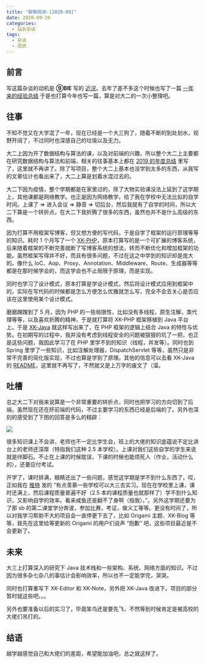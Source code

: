 ```yaml
---
title: "聊聊现状-[2020-09]"
date: 2020-09-20
categories:
  - 站长杂谈
tags:
  - 杂谈
  - 现状
---
```


## 前言

写这篇杂谈的动机是 **⑨BIE** 写的 [近况](https://9bie.org/index.php/archives/671/)。去年了差不多这个时候也写了一篇 [一年来的经验总结](https://blog.ixk.me/summary-of-experience-over-the-past-year.html) 于是也打算今年也写一篇，算是对大二的一次小整理吧。

## 往事

不知不觉又在大学混了一年，现在已经是一个大三狗了，随着不断的到处划水，视野开阔了，不过同时也深感自己的垃圾以及无力。

大二上因为开了数据结构与算法的课，以及对前端的兴趣，所以整个大二上主要都在研究数据结构与算法和前端，相关的往事基本上都在 [2019 的年度总结](https://blog.ixk.me/my-blog-2019-year-end-summary.html) 里写了，这里就不再讲了。除了写项目，整个大二上基本也没学到太多的东西，从我写的文章估计也看出来了，大二上算是划着水混过去的。

大二下因为疫情，整个学期都是在家里过的，除了大物实验课没法上延到了这学期上，其他课都是网络教学。也正是因为网络教学，给了我在学校中无法比拟的自学时间。上课了 => 进入会议 => 静音 => 切后台，然后我就有了自学的时间，所以大二下算是一个转折点，在大二下我折腾了很多的东西，虽然也并不是什么高级的东西。

因为打算不用框架写博客，但又想方便的写代码，于是自学了框架的运行原理等等的知识。耗时 1 个月写了一个 [XK-PHP](https://github.com/syfxlin/xkphp)，原本打算写的是一个可扩展的博客系统，后来随着框架的不断完善就断了写博客系统的想法，转而不断优化和增加框架的功能。虽然框架写得并不好，而且有很多问题，不过在这之中学到的知识却是庞大的。像什么 IoC、Aop、Proxy、Annotation、Middleware、Route、生成器等等都是在那时候学会的，而这学会也不止局限于原理，而是实现。

同时也学习了设计模式，原本打算是学设计模式，然后将设计模式应用到框架中的，实际在写代码的时候都是怎么方便怎么优雅就怎么写，完全不会去关心是否应该在这里使用某个设计模式。

磨磨蹭蹭到了 5 月，因为 PHP 的一些局限性，比如没有多线程，原生注解，类代理等等，以及喜欢折腾的精神，于是就打算将 XK-PHP 框架移植到 Java 平台上。于是 [XK-Java](https://github.com/syfxlin/xkjava) 就这样写出来了，在 PHP 框架的逻辑上结合 Java 的特性与优势。在初期写的过程中，我并没有考虑到线程安全的问题被狠狠的坑了一把，也正是这些问题，我因此学习了在 PHP 里学不到的知识（线程，并发等）。同时也到 Spring 里学了一些知识，比如注解处理器，DispatchServlet 等等，虽然只是非常不完善的简化版实现，不过也算是学到了原理。其他的信息可以去看 XK-Java 的 [README](https://github.com/syfxlin/xkjava#readme)，这里就不再写了，不然就又是上万字的废文了（溜。

## 吐槽

总之大二下对我来说算是一个非常重要的转折点，同时也把学习的方向切到了后端，虽然现在还在肝前端的代码，不过主要学习的东西已经是后端的了。另外也深刻的感受到了下图的回答是多么的精辟：

![](https://cdn.jsdelivr.net/gh/syfxlin/pic/2020/09/20200920203300.jpg)

很多知识课上不会讲，老师也不一定比学生会，班上的大佬的知识底蕴说不定比讲台上的老师还深厚（特指我们这种 2.5 本学校）。上课对我们这些自学的学生来说就是绊脚石。不止在上课的时候耽误，下课的时候也能烦死人（作业，活动什么的），还要应付考试。

开学了，课时排满，眼睛还出了一些问题，感觉这学期是学不到什么东西了，哎，正如我在 [推特](https://twitter.com/syfxlin/status/1306440740218703873) 发的 “有点羡慕一些学校可以大三去实习。现在在学校里上课，课时还满上，然后课程质量普遍不好（2.5 本的课程质量也就那样了）学不到什么知识，又影响自学的效率。看来咸鱼还是翻不了身啊（指我）。”。另外这学期还要为了那 sb 的第二课堂学分奔波，参加比赛，考证，做义工等等。更没有时间了，所以对我学习帮助不大的项目会一直停更下去了，比如 Origami 主题、XK-Blog 等等，我先在这里给等更新的 Origami 的用户们说声 “抱歉” 吧，这些项目最近是不会更新了。

## 未来

大三上打算深入的研究下 Java 技术栈和一些架构、系统、网络方面的知识。不过因为很多杂七杂八的事估计会影响效率，所以也不一定能学完，哭哭。

同时也打算重写下 XK-Editor 和 XK-Note，另外把 XK-Java 改进下。项目的部分暂时就这些吧。。。

另外也要准备以后的实习了，毕竟笨鸟还是要先飞，不然等到时候肯定是被高校的大佬们吊打的。

## 结语

越学越感觉自己和大佬们的差距，希望能加油吧，总之就这样了。
